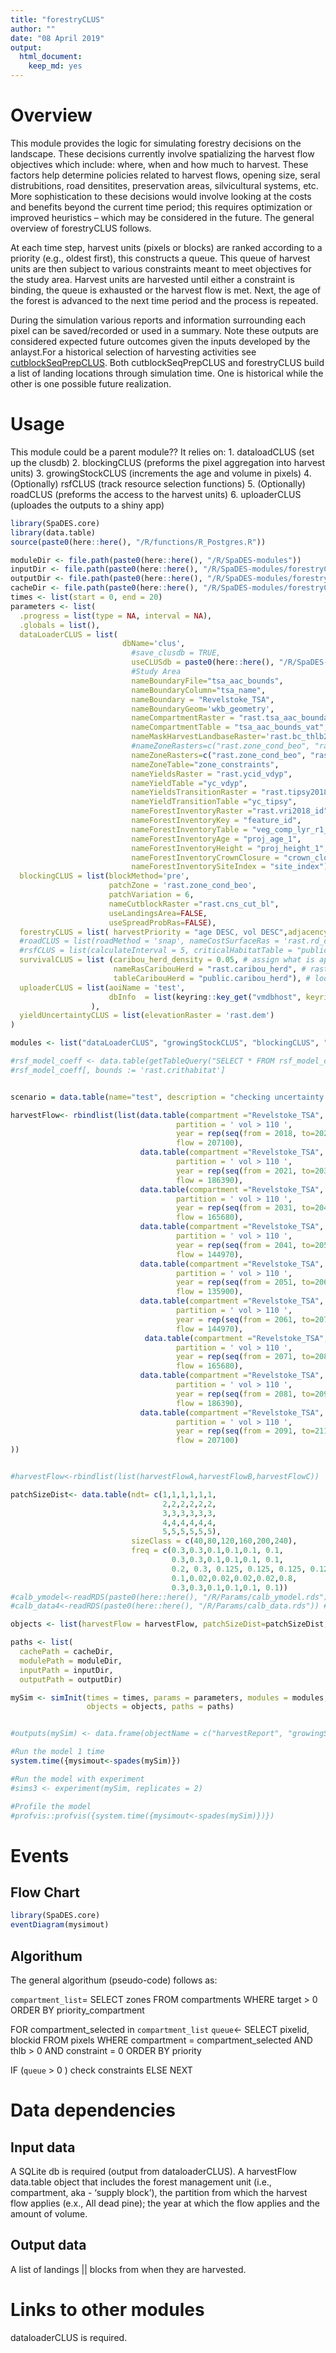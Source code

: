 ```yaml
---
title: "forestryCLUS"
author: ""
date: "08 April 2019"
output:
  html_document: 
    keep_md: yes
---
```


<!--
Copyright 2020 Province of British Columbia
 
Licensed under the Apache License, Version 2.0 (the "License");
you may not use this file except in compliance with the License.
You may obtain a copy of the License at
 
http://www.apache.org/licenses/LICENSE-2.0
 
Unless required by applicable law or agreed to in writing, software distributed under the License is distributed on an "AS IS" BASIS,
WITHOUT WARRANTIES OR CONDITIONS OF ANY KIND, either express or implied.
See the License for the specific language governing permissions and limitations under the License.-->

# Overview

This module provides the logic for simulating forestry decisions on the landscape. These decisions currently involve spatializing the harvest flow objectives which include: where, when and how much to harvest. These factors help determine policies related to harvest flows, opening size, seral distrubitions, road densitites, preservation areas, silvicultural systems, etc. More sophistication to these decisions would involve looking at the costs and benefits beyond the current time period; this requires optimization or improved heuristics -- which may be considered in the future. The general overview of forestryCLUS follows.

At each time step, harvest units (pixels or blocks) are ranked according to a priority (e.g., oldest first), this constructs a queue. This queue of harvest units are then subject to various constraints meant to meet objectives for the study area. Harvest units are harvested until either a constraint is binding, the queue is exhausted or the harvest flow is met. Next, the age of the forest is advanced to the next time period and the process is repeated. 

During the simulation various reports and information surrounding each pixel can be saved/recorded or used in a summary. Note these outputs are considered expected future outcomes given the inputs developed by the anlayst.For a historical selection of harvesting activities see [cutblockSeqPrepCLUS](https://github.com/bcgov/clus/tree/master/R/SpaDES-modules/cutblockSeqPrepCLUS). Both  cutblockSeqPrepCLUS and forestryCLUS build a list of landing locations through simulation time. One is historical while the other is one possible future realization.

# Usage
This module could be a parent module?? It relies on: 
1. dataloadCLUS (set up the clusdb) 
2. blockingCLUS (preforms the pixel aggregation into harvest units)
3. growingStockCLUS (increments the age and volume in pixels)
4. (Optionally) rsfCLUS (track resource selection functions)
5. (Optionally) roadCLUS (preforms the access to the harvest units)
6. uploaderCLUS (uploades the outputs to a shiny app)


```r
library(SpaDES.core)
library(data.table)
source(paste0(here::here(), "/R/functions/R_Postgres.R"))

moduleDir <- file.path(paste0(here::here(), "/R/SpaDES-modules"))
inputDir <- file.path(paste0(here::here(), "/R/SpaDES-modules/forestryCLUS/inputs")) %>% reproducible::checkPath(create = TRUE)
outputDir <- file.path(paste0(here::here(), "/R/SpaDES-modules/forestryCLUS/outputs"))
cacheDir <- file.path(paste0(here::here(), "/R/SpaDES-modules/forestryCLUS"))
times <- list(start = 0, end = 20)
parameters <- list(
  .progress = list(type = NA, interval = NA),
  .globals = list(),
  dataLoaderCLUS = list( 
                         dbName='clus',
                           #save_clusdb = TRUE,
                           useCLUSdb = paste0(here::here(), "/R/SpaDES-modules/dataLoaderCLUS/Revelstoke_TSA_clusdb.sqlite"),
                           #Study Area
                           nameBoundaryFile="tsa_aac_bounds",
                           nameBoundaryColumn="tsa_name",
                           nameBoundary = "Revelstoke_TSA",
                           nameBoundaryGeom='wkb_geometry',
                           nameCompartmentRaster = "rast.tsa_aac_boundary",
                           nameCompartmentTable = "tsa_aac_bounds_vat",
                           nameMaskHarvestLandbaseRaster='rast.bc_thlb2018',
                           #nameZoneRasters=c("rast.zone_cond_beo", "rast.zone_cond_vqo", "rast.zone_cond_wha", "rast.zone_cond_uwr", "rast.zone_cond_nharv", "rast.zone_cond_crithab"),
                           nameZoneRasters=c("rast.zone_cond_beo", "rast.zone_cond_vqo", "rast.zone_cond_wha", "rast.zone_cond_uwr", "rast.zone_cond_nharv"),
                           nameZoneTable="zone_constraints",
                           nameYieldsRaster = "rast.ycid_vdyp",
                           nameYieldTable ="yc_vdyp",
                           nameYieldsTransitionRaster = "rast.tipsy2018_id",
                           nameYieldTransitionTable ="yc_tipsy",
                           nameForestInventoryRaster ="rast.vri2018_id",
                           nameForestInventoryKey = "feature_id",
                           nameForestInventoryTable = "veg_comp_lyr_r1_poly2018",
                           nameForestInventoryAge = "proj_age_1",
                           nameForestInventoryHeight = "proj_height_1",
                           nameForestInventoryCrownClosure = "crown_closure",
                           nameForestInventorySiteIndex = "site_index"),
  blockingCLUS = list(blockMethod='pre', 
                      patchZone = 'rast.zone_cond_beo',
                      patchVariation = 6,
                      nameCutblockRaster ="rast.cns_cut_bl",
                      useLandingsArea=FALSE, 
                      useSpreadProbRas=FALSE),
  forestryCLUS = list( harvestPriority = "age DESC, vol DESC",adjacencyConstraint = TRUE),
  #roadCLUS = list(roadMethod = 'snap', nameCostSurfaceRas = 'rast.rd_cost_surface', nameRoads =  'rast.crds_resource'),
  #rsfCLUS = list(calculateInterval = 5, criticalHabitatTable = "public.criticalhabitat", writeRSFRasters = TRUE),
  survivalCLUS = list (caribou_herd_density = 0.05, # assign what is appropriate for the herd
                       nameRasCaribouHerd = "rast.caribou_herd", # raster of herd boundaries
                       tableCaribouHerd = "public.caribou_herd"), # look-up table of herd names
  uploaderCLUS = list(aoiName = 'test',
                      dbInfo  = list(keyring::key_get("vmdbhost", keyring="postgreSQL"), keyring::key_get("vmdbuser", keyring="postgreSQL"), keyring::key_get("vmdbpass", keyring="postgreSQL"),  keyring::key_get("vmdbname", keyring="postgreSQL"))
                  ),
  yieldUncertaintyCLUS = list(elevationRaster = 'rast.dem')
)

modules <- list("dataLoaderCLUS", "growingStockCLUS", "blockingCLUS", "forestryCLUS", "yieldUncertaintyCLUS", "survivalCLUS", "uploaderCLUS")

#rsf_model_coeff <- data.table(getTableQuery("SELECT * FROM rsf_model_coeff WHERE species = 'caribou' AND population = 'DU7' and season IN ('S', 'EW', 'LW')"))
#rsf_model_coeff[, bounds := 'rast.crithabitat']


scenario = data.table(name="test", description = "checking uncertainty model")

harvestFlow<- rbindlist(list(data.table(compartment ="Revelstoke_TSA",
                                     partition = ' vol > 110 ',
                                     year = rep(seq(from = 2018, to=2020, by = 1),1), 
                                     flow = 207100),
                             data.table(compartment ="Revelstoke_TSA",
                                     partition = ' vol > 110 ',
                                     year = rep(seq(from = 2021, to=2030, by = 1),1), 
                                     flow = 186390), 
                             data.table(compartment ="Revelstoke_TSA",
                                     partition = ' vol > 110 ',
                                     year = rep(seq(from = 2031, to=2040, by = 1),1), 
                                     flow = 165680),
                             data.table(compartment ="Revelstoke_TSA",
                                     partition = ' vol > 110 ',
                                     year = rep(seq(from = 2041, to=2050, by = 1),1), 
                                     flow = 144970),
                             data.table(compartment ="Revelstoke_TSA",
                                     partition = ' vol > 110 ',
                                     year = rep(seq(from = 2051, to=2060, by = 1),1), 
                                     flow = 135900),
                             data.table(compartment ="Revelstoke_TSA",
                                     partition = ' vol > 110 ',
                                     year = rep(seq(from = 2061, to=2070, by = 1),1), 
                                     flow = 144970),
                              data.table(compartment ="Revelstoke_TSA",
                                     partition = ' vol > 110 ',
                                     year = rep(seq(from = 2071, to=2080, by = 1),1), 
                                     flow = 165680),
                             data.table(compartment ="Revelstoke_TSA",
                                     partition = ' vol > 110 ',
                                     year = rep(seq(from = 2081, to=2090, by = 1),1), 
                                     flow = 186390),
                             data.table(compartment ="Revelstoke_TSA",
                                     partition = ' vol > 110 ',
                                     year = rep(seq(from = 2091, to=2118, by = 1),1), 
                                     flow = 207100)
))


#harvestFlow<-rbindlist(list(harvestFlowA,harvestFlowB,harvestFlowC))

patchSizeDist<- data.table(ndt= c(1,1,1,1,1,1,
                                  2,2,2,2,2,2,
                                  3,3,3,3,3,3,
                                  4,4,4,4,4,4,
                                  5,5,5,5,5,5), 
                           sizeClass = c(40,80,120,160,200,240), 
                           freq = c(0.3,0.3,0.1,0.1,0.1, 0.1,
                                    0.3,0.3,0.1,0.1,0.1, 0.1,
                                    0.2, 0.3, 0.125, 0.125, 0.125, 0.125,
                                    0.1,0.02,0.02,0.02,0.02,0.8,
                                    0.3,0.3,0.1,0.1,0.1, 0.1))
#calb_ymodel<-readRDS(paste0(here::here(), "/R/Params/calb_ymodel.rds")) #See linkHBS_VRI_Calibration.Rmd
#calb_data4<-readRDS(paste0(here::here(), "/R/Params/calb_data.rds")) #See linkHBS_VRI_Calibration.Rmd

objects <- list(harvestFlow = harvestFlow, patchSizeDist=patchSizeDist, scenario = scenario)

paths <- list(
  cachePath = cacheDir,
  modulePath = moduleDir,
  inputPath = inputDir,
  outputPath = outputDir)

mySim <- simInit(times = times, params = parameters, modules = modules,
                 objects = objects, paths = paths)


#outputs(mySim) <- data.frame(objectName = c("harvestReport", "growingStockReport", "tableSurvival"))

#Run the model 1 time
system.time({mysimout<-spades(mySim)})

#Run the model with experiment
#sims3 <- experiment(mySim, replicates = 2)

#Profile the model
#profvis::profvis({system.time({mysimout<-spades(mySim)})})


```

# Events

## Flow Chart

```r
library(SpaDES.core)
eventDiagram(mysimout)
```

## Algorithum

The general algorithum (pseudo-code) follows as:

`compartment_list`= SELECT zones FROM compartments WHERE target > 0 ORDER BY priority_compartment

FOR compartment_selected in `compartment_list`
`queue`<- SELECT pixelid, blockid FROM pixels WHERE 
            compartment = compartment_selected AND thlb > 0 AND constraint = 0                 ORDER BY priority
               
IF (`queue` > 0 )
  check constraints
ELSE 
  NEXT
        

# Data dependencies

## Input data

A SQLite db is required (output from dataloaderCLUS). A harvestFlow data.table object that includes the forest management unit (i.e., compartment, aka - 'supply block'), the partition from which the harvest flow applies (e.x., All dead pine); the year at which the flow applies and the amount of volume.

## Output data

A list of landings || blocks from when they are harvested.

# Links to other modules

dataloaderCLUS is required.

